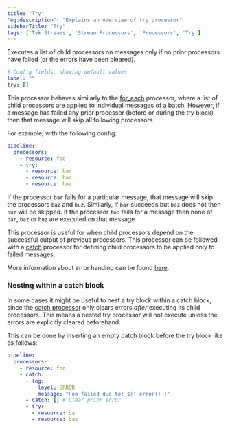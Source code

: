 ```yaml
---
title: "Try"
'og:description': "Explains an overview of try processor"
sidebarTitle: "Try"
tags: ['Tyk Streams', 'Stream Processors', 'Processors', 'Try']
---
```


Executes a list of child processors on messages only if no prior processors have failed (or the errors have been cleared).

```yml
# Config fields, showing default values
label: ""
try: []
```

This processor behaves similarly to the [for_each](/5.5/product-stack/tyk-streaming/configuration/processors/for-each) processor, where a list of child processors are applied to individual messages of a batch. However, if a message has failed any prior processor (before or during the try block) then that message will skip all following processors.

For example, with the following config:

```yaml
pipeline:
  processors:
    - resource: foo
    - try:
      - resource: bar
      - resource: baz
      - resource: buz
```

If the processor `bar` fails for a particular message, that message will skip the processors `baz` and `buz`. Similarly, if `bar` succeeds but `baz` does not then `buz` will be skipped. If the processor `foo` fails for a message then none of `bar`, `baz` or `buz` are executed on that message.

This processor is useful for when child processors depend on the successful output of previous processors. This processor can be followed with a [catch](/5.5/product-stack/tyk-streaming/configuration/processors/catch) processor for defining child processors to be applied only to failed messages.

More information about error handing can be found [here](/5.5/product-stack/tyk-streaming/configuration/common-configuration/error-handling).

### Nesting within a catch block

In some cases it might be useful to nest a try block within a catch block, since the [catch processor](/5.5/product-stack/tyk-streaming/configuration/processors/catch) only clears errors *after* executing its child processors. This means a nested try processor will not execute unless the errors are explicitly cleared beforehand.

This can be done by inserting an empty catch block before the try block like as follows:

```yaml
pipeline:
  processors:
    - resource: foo
    - catch:
      - log:
          level: ERROR
          message: "Foo failed due to: ${! error() }"
      - catch: [] # Clear prior error
      - try:
        - resource: bar
        - resource: baz
```

